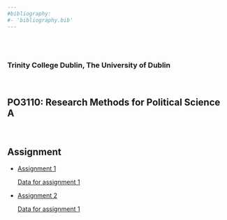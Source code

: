 ```yaml
---
#bibliography:
#- 'bibliography.bib'
---
```


<br>
<br>

### Trinity College Dublin, The University of Dublin

<br>

## **PO3110: Research Methods for Political Science A**

<br>

## \center Assignment


- [Assignment 1](PO3110/Assignments/MT_HW1.pdf)

     [Data for assignment 1](Dataset HE MT03.sav)

- [Assignment 2](PO3110/Assignments/MT_HW2.pdf)

     [Data for assignment 1](Dataset MT_HW2.sav)
